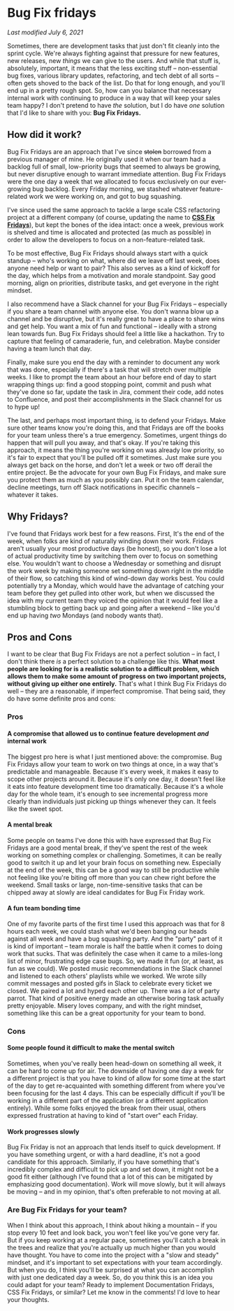 # Bug Fix fridays

*Last modified July 6, 2021* 

Sometimes, there are development tasks that just don't fit cleanly into the sprint cycle. We're always fighting against that pressure for new features, new releases, new *things* we can give to the users. And while that stuff is, absolutely, important, it means that the less exciting stuff – non-essential bug fixes, various library updates, refactoring, and tech debt of all sorts – often gets shoved to the back of the list. Do that for long enough, and you'll end up in a pretty rough spot. So, how can you balance that necessary internal work with continuing to produce in a way that will keep your sales team happy? I don't pretend to have *the* solution, but I do have *one* solution that I'd like to share with you: **Bug Fix Fridays.** 

## How did it work? 

Bug Fix Fridays are an approach that I've since ~~stolen~~ borrowed from a previous manager of mine. He originally used it when our team had a backlog full of small, low-priority bugs that seemed to always be growing, but never disruptive enough to warrant immediate attention. Bug Fix Fridays were the one day a week that we allocated to focus exclusively on our ever-growing bug backlog. Every Friday morning, we stashed whatever feature-related work we were working on, and got to bug squashing.

I've since used the same approach to tackle a large scale CSS refactoring project at a different company (of course, updating the name to [**CSS Fix Fridays**](https://dev.to/kathryngrayson/case-study-large-scale-css-refactoring-in-a-legacy-application-52lc)), but kept the bones of the idea intact: once a week, previous work is shelved and time is allocated and protected (as much as possible) in order to allow the developers to focus on a non-feature-related task. 

To be most effective, Bug Fix Fridays should always start with a quick standup – who's working on what, where did we leave off last week, does anyone need help or want to pair? This also serves as a kind of kickoff for the day, which helps from a motivation and morale standpoint. Say good morning, align on priorities, distribute tasks, and get everyone in the right mindset. 

I also recommend have a Slack channel for your Bug Fix Fridays – especially if you share a team channel with anyone else. You don't wanna blow up a channel and be disruptive, but it's really great to have a place to share wins and get help. You want a mix of fun and functional – ideally with a strong lean towards fun. Bug Fix Fridays should feel a little like a hackathon. Try to capture that feeling of camaraderie, fun, and celebration. Maybe consider having a team lunch that day. 

Finally, make sure you end the day with a reminder to document any work that was done, especially if there's a task that will stretch over multiple weeks. I like to prompt the team about an hour before end of day to start wrapping things up: find a good stopping point, commit and push what they've done so far, update the task in Jira, comment their code, add notes to Confluence, and post their accomplishments in the Slack channel for us to hype up! 

The last, and perhaps most important thing, is to defend your Fridays. Make sure other teams know you're doing this, and that Fridays are off the books for your team unless there's a true emergency. Sometimes, urgent things do happen that will pull you away, and that's okay. If you're taking this approach, it means the thing you're working on was already low priority, so it's fair to expect that you'll be pulled off it sometimes. Just make sure you always get back on the horse, and don't let a week or two off derail the entire project. Be the advocate for your own Bug Fix Fridays, and make sure you protect them as much as you possibly can. Put it on the team calendar, decline meetings, turn off Slack notifications in specific channels  – whatever it takes. 

## Why Fridays? 

I've found that Fridays work best for a few reasons. First, It's the end of the week, when folks are kind of naturally winding down their work. Fridays aren't usually your most productive days (be honest), so you don't lose a lot of actual productivity time by switching them over to focus on something else. You wouldn't want to choose a Wednesday or something and disrupt the work week by making someone set something down right in the middle of their flow, so catching this kind of wind-down day works best. You could potentially try a Monday, which would have the advantage of catching your team before they get pulled into other work, but when we discussed the idea with my current team they voiced the opinion that it would feel like a stumbling block to getting back up and going after a weekend – like you'd end up having *two* Mondays (and nobody wants that). 

## Pros and Cons 

I want to be clear that Bug Fix Fridays are not a perfect solution – in fact, I don't think there *is* a perfect solution to a challenge like this. **What most people are looking for is a realistic solution to a difficult problem, which allows them to make some amount of progress on two important projects, without giving up either one entirely.** That's what I think Bug Fix Fridays do well – they are a reasonable, if imperfect compromise. That being said, they do have some definite pros and cons:  

### Pros 

#### A compromise that allowed us to continue feature development *and* internal work 

The biggest pro here is what I just mentioned above: the compromise. Bug Fix Fridays allow your team to work on two things at once, in a way that's predictable and manageable. Because it's every week, it makes it easy to scope other projects around it. Because it's only one day, it doesn't feel like it eats into feature development time too dramatically. Because it's a whole day for the whole team, it's enough to see incremental progress more clearly than individuals just picking up things whenever they can. It feels like the sweet spot. 

#### A mental break 

Some people on teams I've done this with have expressed that Bug Fix Fridays are a good mental break, if they've spent the rest of the week working on something complex or challenging. Sometimes, it can be really good to switch it up and let your brain focus on something new. Especially at the end of the week, this can be a good way to still be productive while not feeling like you're biting off more than you can chew right before the weekend. Small tasks or large, non-time-sensitive tasks that can be chipped away at slowly are ideal candidates for Bug Fix Friday work. 

#### A fun team bonding time 

One of my favorite parts of the first time I used this approach was that for 8 hours each week, we could stash what we'd been banging our heads against all week and have a bug squashing party. And the "party" part of it is kind of important – team morale is half the battle when it comes to doing work that sucks. That was definitely the case when it came to a miles-long list of minor, frustrating edge case bugs. So, we made it fun (or, at least, as fun as we could). We posted music recommendations in the Slack channel and listened to each others' playlists while we worked. We wrote silly commit messages and posted gifs in Slack to celebrate every ticket we closed. We paired a lot and hyped each other up. There was a *lot* of party parrot. That kind of positive energy made an otherwise boring task actually pretty enjoyable. Misery loves company, and with the right mindset, something like this can be a great opportunity for your team to bond. 

### Cons 

#### Some people found it difficult to make the mental switch 

Sometimes, when you've really been head-down on something all week, it can be hard to come up for air. The downside of having one day a week for a different project is that you have to kind of allow for some time at the start of the day to get re-acquainted with something different from where you've been focusing for the last 4 days. This can be especially difficult if you'll be working in a different part of the application (or a different application entirely). While some folks enjoyed the break from their usual, others expressed frustration at having to kind of "start over" each Friday. 

#### Work progresses slowly 

Bug Fix Friday is not an approach that lends itself to quick development. If you have something urgent, or with a hard deadline, it's not a good candidate for this approach. Similarly, if you have something that's incredibly complex and difficult to pick up and set down, it might not be a good fit either (although I've found that a lot of this can be mitigated by emphasizing good documentation). Work will move slowly, but it will always be moving – and in my opinion, that's often preferable to not moving at all. 

### Are Bug Fix Fridays for your team? 

When I think about this approach, I think about hiking a mountain – if you stop every 10 feet and look back, you won't feel like you've gone very far. But if you keep working at a regular pace, sometimes you'll catch a break in the trees and realize that you're actually up much higher than you would have thought. You have to come into the project with a "slow and steady" mindset, and it's important to set expectations with your team accordingly. But when you do, I think you'll be surprised at what you can accomplish with just one dedicated day a week. So, do you think this is an idea you could adapt for your team? Ready to implement Documentation Fridays, CSS Fix Fridays, or similar? Let me know in the comments! I'd love to hear your thoughts. 